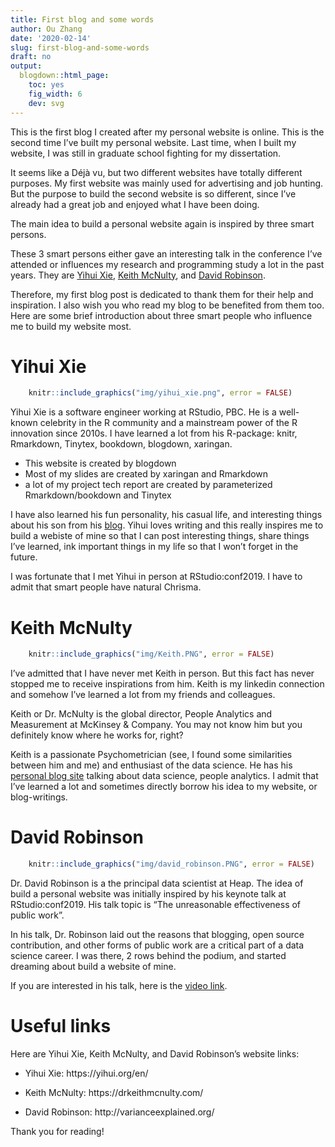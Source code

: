 ```yaml
---
title: First blog and some words
author: Ou Zhang
date: '2020-02-14'
slug: first-blog-and-some-words
draft: no
output:
  blogdown::html_page:
    toc: yes
    fig_width: 6
    dev: svg
---
```


This is the first blog I created after my personal website is online. This is the second time I've built my personal website. Last time, when I built my website, I was still in graduate school fighting for my dissertation. 

It seems like a Déjà vu, but two different websites have totally different purposes. 
My first website was mainly used for advertising and job hunting. But the purpose to build the second website is so different, since I've already had a great job and enjoyed what I have been doing. 

The main idea to build a personal website again is inspired by three smart persons.

These 3 smart persons either gave an interesting talk in the conference I've attended or influences my research and programming study a lot in the past years. They are [Yihui Xie](https://yihui.org/en/), [Keith McNulty](https://drkeithmcnulty.com/), and [David Robinson](http://varianceexplained.org/). 

Therefore, my first blog post is dedicated to thank them for their help and inspiration. 
I also wish you who read my blog to be benefited from them too. Here are some brief introduction about three smart people who influence me to build my website most.

# Yihui Xie  


```r

    knitr::include_graphics("img/yihui_xie.png", error = FALSE)

```

Yihui Xie is a software engineer working at RStudio, PBC. He is a well-known celebrity in the R community and a mainstream power of the R innovation since 2010s. I have learned a lot from his R-package: knitr, Rmarkdown, Tinytex, bookdown, blogdown, xaringan. 

* This website is created by blogdown
* Most of my slides are created by xaringan and Rmarkdown
* a lot of my project tech report are created by parameterized Rmarkdown/bookdown and Tinytex

I have also learned his fun personality, his casual life, and interesting things about his son from his [blog](https://yihui.org/en/). Yihui loves writing and this really inspires me to build a webiste of mine so that I can post interesting things, share things I've learned, ink important things in my life so that I won't forget in the future.

I was fortunate that I met Yihui in person at RStudio:conf2019. I have to admit that smart people have natural Chrisma.  

# Keith McNulty


```r

    knitr::include_graphics("img/Keith.PNG", error = FALSE)

```

I've admitted that I have never met Keith in person. But this fact has never stopped me to receive inspirations from him. Keith is my linkedin connection and somehow I've learned a lot from my friends and colleagues. 

Keith or Dr. McNulty is the global director, People Analytics and Measurement at McKinsey & Company. You may not know him but you definitely know where he works for, right?

Keith is a passionate Psychometrician (see, I found some similarities between him and me) and enthusiast of the data science. He has his [personal blog site](https://drkeithmcnulty.com/) talking about data science, people analytics. I admit that I've learned a lot and sometimes directly borrow his idea to my website, or blog-writings. 


# David Robinson

```r

    knitr::include_graphics("img/david_robinson.PNG", error = FALSE)

```

Dr. David Robinson is a the principal data scientist at Heap. The idea of build a personal website was initially inspired by his keynote talk at RStudio:conf2019. His talk topic is "The unreasonable effectiveness of public work". 

In his talk, Dr. Robinson laid out the reasons that blogging, open source contribution, and other forms of public work are a critical part of a data science career. I was there, 2 rows behind the podium, and started dreaming about build a website of mine.

If you are interested in his talk, here is the [video link](https://rstudio.com/resources/rstudioconf-2019/the-unreasonable-effectiveness-of-public-work/).


# Useful links

Here are Yihui Xie, Keith McNulty, and David Robinson's website links:

* Yihui Xie: https://yihui.org/en/

* Keith McNulty: https://drkeithmcnulty.com/

* David Robinson: http://varianceexplained.org/ 

Thank you for reading!



